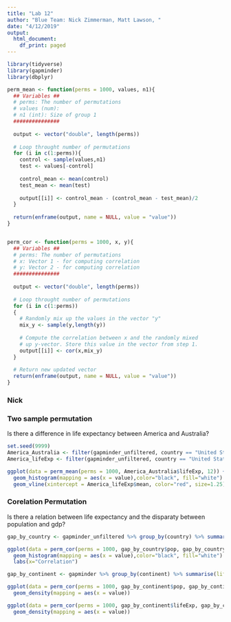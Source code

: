 ```yaml
---
title: "Lab 12"
author: "Blue Team: Nick Zimmerman, Matt Lawson, "
date: "4/12/2019"
output:
  html_document:
    df_print: paged
---
```




```r
library(tidyverse)
library(gapminder)
library(dbplyr)

perm_mean <- function(perms = 1000, values, n1){
  ## Variables ##
  # perms: The number of permutations 
  # values (num): 
  # n1 (int): Size of group 1
  ###############
  
  output <- vector("double", length(perms))
  
  # Loop throught number of permutations
  for (i in c(1:perms)){
    control <- sample(values,n1)
    test <- values[-control]
    
    control_mean <- mean(control)
    test_mean <- mean(test)
    
    output[[i]] <- control_mean - (control_mean - test_mean)/2 
  }
  
  return(enframe(output, name = NULL, value = "value"))
}


perm_cor <- function(perms = 1000, x, y){
  ## Variables ##
  # perms: The number of permutations 
  # x: Vector 1 - for computing correlation
  # y: Vector 2 - for computing correlation
  ###############
  
  output <- vector("double", length(perms))
  
  # Loop throught number of permutations
  for (i in c(1:perms))
  {
    # Randomly mix up the values in the vector "y"
    mix_y <- sample(y,length(y))
    
    # Compute the correlation between x and the randomly mixed
    # up y-vector. Store this value in the vector from step 1.
    output[[i]] <- cor(x,mix_y)
  }
  
  # Return new updated vector
  return(enframe(output, name = NULL, value = "value"))
}
```



### Nick

### Two sample permutation

Is there a difference in life expectancy between America and Australia?

```r
set.seed(9999)
America_Australia <- filter(gapminder_unfiltered, country == "United States" | country == "Australia")
America_lifeExp <- filter(gapminder_unfiltered, country == "United States") %>% summarise(mean = mean(lifeExp))

ggplot(data = perm_mean(perms = 1000, America_Australia$lifeExp, 12)) +
  geom_histogram(mapping = aes(x = value),color="black", fill="white") +
  geom_vline(xintercept = America_lifeExp$mean, color="red", size=1.25)


```


### Corelation Permutation

Is there a relation between life expectancy and the disparaty between population and gdp?

```r

gap_by_country <- gapminder_unfiltered %>% group_by(country) %>% summarise(lifeExp = mean(lifeExp), pop = mean(pop), gdpPercap = mean(gdpPercap))

ggplot(data = perm_cor(perms = 1000, gap_by_country$pop, gap_by_country$gdpPercap))+
  geom_histogram(mapping = aes(x = value),color="black", fill="white") + 
  labs(x="Correlation")

```

```r

gap_by_continent <- gapminder %>% group_by(continent) %>% summarise(lifeExp = mean(lifeExp), pop = mean(pop), gdpPercap = mean(gdpPercap))

ggplot(data = perm_cor(perms = 1000, gap_by_continent$pop, gap_by_continent$gdpPercap))+
  geom_density(mapping = aes(x = value))

ggplot(data = perm_cor(perms = 1000, gap_by_continent$lifeExp, gap_by_continent$gdpPercap))+
  geom_density(mapping = aes(x = value))

```

